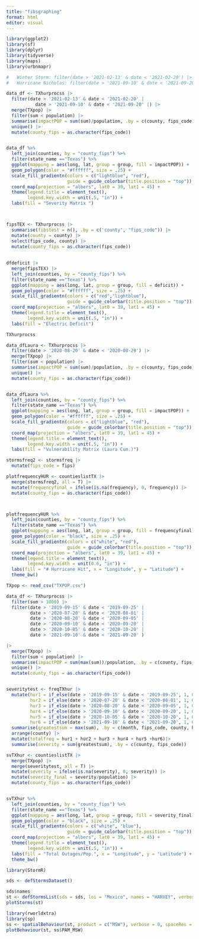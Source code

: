 ```yaml
---
title: "fibsgraphing"
format: html
editor: visual
---
```


```r
library(ggplot2)
library(sf)
library(dplyr)
library(tidyverse)
library(maps)
library(urbnmapr)
```

```r



#   Winter Storm: filter(date > '2021-02-13' & date < '2021-02-20') |>
#   Hurricane Nicholas: filter(date > '2021-09-10' & date < '2021-09-20') |>

data_df <- TXhurprocss |>
  filter(date > '2021-02-13' & date < '2021-02-20' |
           date > '2021-09-10' & date < '2021-09-20' |) |>
  merge(TXpop) |>
  filter(sum < population) |>
  summarise(impactPOP = sum(sum)/population, .by = c(county, fips_code)) |>
  unique() |>
  mutate(county_fips = as.character(fips_code))


data_df %>% 
  left_join(counties, by = "county_fips") %>% 
  filter(state_name =="Texas") %>% 
  ggplot(mapping = aes(long, lat, group = group, fill = impactPOP)) +
  geom_polygon(color = "#ffffff", size = .25) +
  scale_fill_gradientn(colors = c("lightblue", "red"),
                       guide = guide_colorbar(title.position = "top")) +
  coord_map(projection = "albers", lat0 = 39, lat1 = 45) +
  theme(legend.title = element_text(),
        legend.key.width = unit(.5, "in")) +
  labs(fill = "Severity Matrix ")




```
```r

fipsTEX <- TXhurprocss |>
  summarise(fibstest = n(), .by = c('county', "fips_code")) |>
  mutate(county = county) |>
  select(fips_code, county) |>
  mutate(county_fips = as.character(fips_code))
  
  
dfdeficit |>
  merge(fipsTEX) |>
  left_join(counties, by = "county_fips") %>% 
  filter(state_name =="Texas") %>% 
  ggplot(mapping = aes(long, lat, group = group, fill = deficit)) +
  geom_polygon(color = "#ffffff", size = .25) +
  scale_fill_gradientn(colors = c("red","lightblue"),
                       guide = guide_colorbar(title.position = "top")) +
  coord_map(projection = "albers", lat0 = 39, lat1 = 45) +
  theme(legend.title = element_text(),
        legend.key.width = unit(.5, "in")) +
  labs(fill = "Electric Deficit")
```


```r
TXhurprocss
```





```r
data_dfLaura <- TXhurprocss |>
  filter(date > '2020-08-20' & date < '2020-08-29') |>
  merge(TXpop) |>
  filter(sum < population) |>
  summarise(impactPOP = sum(sum)/population, .by = c(county, fips_code)) |>
  unique() |>
  mutate(county_fips = as.character(fips_code))


data_dfLaura %>% 
  left_join(counties, by = "county_fips") %>% 
  filter(state_name =="Texas") %>% 
  ggplot(mapping = aes(long, lat, group = group, fill = impactPOP)) +
  geom_polygon(color = "#ffffff", size = .25) +
  scale_fill_gradientn(colors = c("lightblue", "red"),
                       guide = guide_colorbar(title.position = "top")) +
  coord_map(projection = "albers", lat0 = 39, lat1 = 45) +
  theme(legend.title = element_text(),
        legend.key.width = unit(.5, "in")) +
  labs(fill = "Vulnerability Matrix (Laura Cum.)")
```


```r
stormsfreq2 <- stormsfreq |>
  mutate(fips_code = fips)

plotfrequencyHUR <- countieslistTX |>
  merge(stormsfreq2, all = T) |>
  mutate(frequencyfinal = ifelse(is.na(frequency), 0, frequency)) |>
  mutate(county_fips = as.character(fips_code)) 



plotfrequencyHUR %>% 
  left_join(counties, by = "county_fips") %>% 
  filter(state_name =="Texas") %>% 
  ggplot(mapping = aes(long, lat, group = group, fill = frequencyfinal)) +
  geom_polygon(color = "black", size = .25) +
  scale_fill_gradientn(colors = c("white", "red"),
                       guide = guide_colorbar(title.position = "top")) +
  coord_map(projection = "albers", lat0 = 39, lat1 = 45) +
  theme(legend.title = element_text(),
        legend.key.width = unit(0.6, "in")) +
  labs(fill = "# Hurricane Hit", x = "Longitude", y = "Latitude") + 
  theme_bw()
```

```r
TXpop <- read_csv("TXPOP.csv")

data_df <- TXhurprocss |>
  filter(sum > 1000) |>
  filter(date > '2019-09-15' & date < '2019-09-25' |
         date > '2020-07-20' & date < '2020-08-01' |
         date > '2020-08-20' & date < '2020-09-05' |
         date > '2020-09-10' & date < '2020-09-20' |
         date > '2020-10-05' & date < '2020-10-20' |
         date > '2021-09-10' & date < '2021-09-20' ) 

|>
  merge(TXpop) |>
  filter(sum < population) |>
  summarise(impactPOP = sum(max(sum))/population, .by = c(county, fips_code)) |>
  unique() |>
  mutate(county_fips = as.character(fips_code))


severitytest <- freqTXhur |>
  mutate(hur1 = if_else(date > '2019-09-15' & date < '2019-09-25', 1, 0),
         hur2 = if_else(date > '2020-07-20' & date < '2020-08-01', 1, 0),
         hur3 = if_else(date > '2020-08-20' & date < '2020-09-05', 1, 0),
         hur4 = if_else(date > '2020-09-10' & date < '2020-09-20', 1, 0),
         hur5 = if_else(date > '2020-10-05' & date < '2020-10-20', 1, 0),
         hur6 = if_else(date > '2021-09-10' & date < '2021-09-20', 1, 0)) |>
  summarise(greatestsum = max(sum), .by = c(month, fips_code, county, hur1, hur2, hur3, hur4, hur5, hur6))|>
  arrange(county) |>
  mutate(totalfreq = hur1 + hur2 + hur3 + hur4 + hur5 +hur6)|>
  summarise(severity = sum(greatestsum), .by = c(county, fips_code))

svTXhur <- countieslistTX |>
  merge(TXpop) |>
  merge(severitytest, all = T) |>
  mutate(severity = ifelse(is.na(severity), 0, severity)) |>
  mutate(severity_final = severity/population) |>
  mutate(county_fips = as.character(fips_code)) 


svTXhur %>% 
  left_join(counties, by = "county_fips") %>% 
  filter(state_name =="Texas") %>% 
  ggplot(mapping = aes(long, lat, group = group, fill = severity_final)) +
  geom_polygon(color = "black", size = .25) +
  scale_fill_gradientn(colors = c("white", "blue"),
                       guide = guide_colorbar(title.position = "top")) +
  coord_map(projection = "albers", lat0 = 39, lat1 = 45) +
  theme(legend.title = element_text(),
        legend.key.width = unit(.5, "in")) +
  labs(fill = "Total Outages/Pop.", x = "Longitude", y = "Latitude") + 
  theme_bw()
```
```r
library(StormR)

sds <- defStormsDataset()

sds$names
st <- defStormsList(sds = sds, loi = "Mexico", names = "HARVEY", verbose = 0)
plotStorms(st)
```
```r
library(rworldxtra)
library(sp)
ss <- spatialBehaviour(st, product = c("MSW"), verbose = 0, spaceRes = "10min", tempRes = 30)
plotBehaviour(st, ss$PAM_MSW)
```




